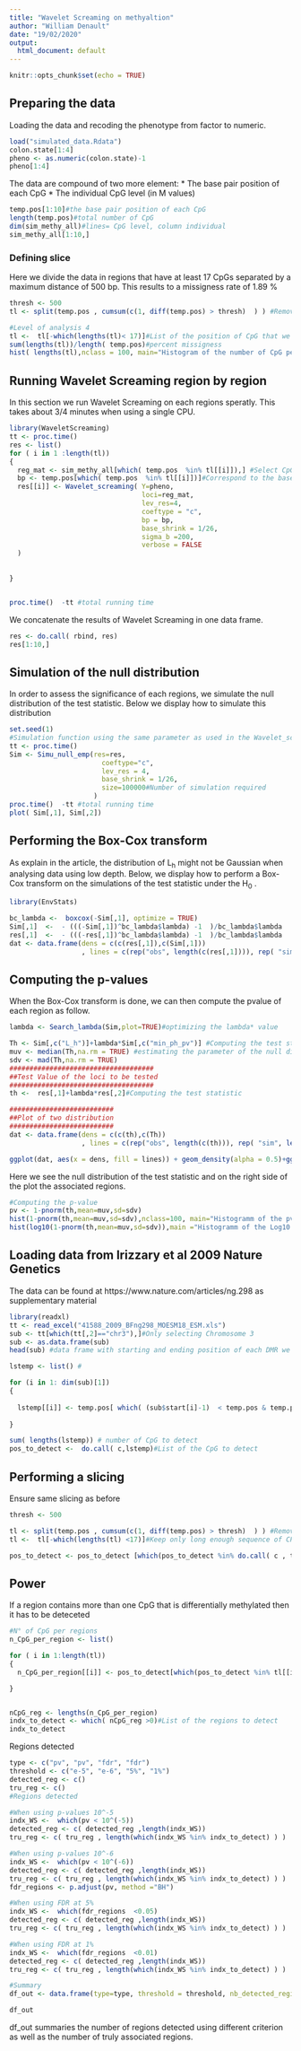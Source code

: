 ```yaml
---
title: "Wavelet Screaming on methyaltion"
author: "William Denault"
date: "19/02/2020"
output:
  html_document: default
---
```


```r
knitr::opts_chunk$set(echo = TRUE)

```

## Preparing the data

Loading the data and recoding the phenotype from factor to numeric.


```r

load("simulated_data.Rdata")
colon.state[1:4]
pheno <- as.numeric(colon.state)-1
pheno[1:4]

```

The data are compound of two more element:
* The base pair position of each CpG
* The individual CpG level (in M values)
```r
temp.pos[1:10]#the base pair position of each CpG
length(temp.pos)#total number of CpG
dim(sim_methy_all)#lines= CpG level, column individual
sim_methy_all[1:10,]
```





### Defining slice 

Here we divide the data in regions that have at least 17 CpGs separated by a maximum distance of 500 bp. This results to a missigness rate of 1.89 %
```r
thresh <- 500
tl <- split(temp.pos , cumsum(c(1, diff(temp.pos) > thresh)  ) ) #Remove case with too long distance

#Level of analysis 4
tl <-  tl[-which(lengths(tl)< 17)]#List of the position of CpG that we will later analyse
sum(lengths(tl))/length( temp.pos)#percent missigness
hist( lengths(tl),nclass = 100, main="Histogram of the number of CpG per regions")

```


## Running Wavelet Screaming region by region

In this section we run Wavelet Screaming on each regions speratly. This takes about 3/4 minutes when using a single CPU. 
```r
library(WaveletScreaming)
tt <- proc.time()
res <- list()
for ( i in 1 :length(tl))
{
  reg_mat <- sim_methy_all[which( temp.pos  %in% tl[[i]]),] #Select CpG in region i
  bp <- temp.pos[which( temp.pos  %in% tl[[i]])]#Correspond to the base position of the CpG of region i 
  res[[i]] <- Wavelet_screaming( Y=pheno,
                                 loci=reg_mat,
                                 lev_res=4,
                                 coeftype = "c",
                                 bp = bp,
                                 base_shrink = 1/26,
                                 sigma_b =200,
                                 verbose = FALSE
  )
  
  
}


proc.time()  -tt #total running time
```

We concatenate the results of Wavelet Screaming in one data frame. 
```r
res <- do.call( rbind, res)
res[1:10,]

```

## Simulation of the null distribution

In order to assess the significance of each regions, we simulate the null distribution of the test statistic. Below we display how to simulate this distribution
```r
set.seed(1)
#Simulation function using the same parameter as used in the Wavelet_screaming function
tt <- proc.time()
Sim <- Simu_null_emp(res=res,
                       coeftype="c",
                       lev_res = 4,
                       base_shrink = 1/26,
                       size=100000#Number of simulation required
                     )
proc.time()  -tt #total running time
plot( Sim[,1], Sim[,2])
```


## Performing the Box-Cox transform

As explain in the article, the distribution of L~h~ might not be Gaussian when analysing data using low depth. Below, we display how to perform a Box-Cox transform on the simulations of the test statistic under the H~0~ .
```r
library(EnvStats)

bc_lambda <-  boxcox(-Sim[,1], optimize = TRUE)
Sim[,1]  <-  - (((-Sim[,1])^bc_lambda$lambda) -1  )/bc_lambda$lambda
res[,1]  <-  - (((-res[,1])^bc_lambda$lambda) -1  )/bc_lambda$lambda
dat <- data.frame(dens = c(c(res[,1]),c(Sim[,1]))
                  , lines = c(rep("obs", length(c(res[,1]))), rep( "sim", length(c(Sim[,1]))) ))
```


## Computing the p-values

When the Box-Cox transform is done, we can then compute the pvalue of each region as follow.

```r
lambda <- Search_lambda(Sim,plot=TRUE)#optimizing the lambda* value

Th <- Sim[,c("L_h")]+lambda*Sim[,c("min_ph_pv")] #Computing the test statistic null distribution
muv <- median(Th,na.rm = TRUE) #estimating the parameter of the null distribution
sdv <- mad(Th,na.rm = TRUE)
####################################
##Test Value of the loci to be tested
####################################
th <-  res[,1]+lambda*res[,2]#Computing the test statistic

##########################
##Plot of two distribution
##########################
dat <- data.frame(dens = c(c(th),c(Th))
                  , lines = c(rep("obs", length(c(th))), rep( "sim", length(c(Th))) ))

ggplot(dat, aes(x = dens, fill = lines)) + geom_density(alpha = 0.5)+ggtitle("Test stat density")
```

Here we see the null distribution of the test statistic and on the right side of the plot the associated regions.

```r
#Computing the p-value
pv <- 1-pnorm(th,mean=muv,sd=sdv)
hist(1-pnorm(th,mean=muv,sd=sdv),nclass=100, main="Histogramm of the pvalues")
hist(log10(1-pnorm(th,mean=muv,sd=sdv)),main ="Histogramm of the Log10 pvalues")
```



## Loading data from Irizzary et al 2009 Nature Genetics

The data can be found at https://www.nature.com/articles/ng.298 as supplementary material

```r
library(readxl)
tt <- read_excel("41588_2009_BFng298_MOESM18_ESM.xls")
sub <- tt[which(tt[,2]=="chr3"),]#Only selecting Chromosome 3
sub <- as.data.frame(sub)
head(sub) #data frame with starting and ending position of each DMR we are trying to detect.

lstemp <- list() #

for (i in 1: dim(sub)[1])
{
  
  lstemp[[i]] <- temp.pos[ which( (sub$start[i]-1)  < temp.pos & temp.pos < (sub$end[i] +1 ))]
  
}

sum( lengths(lstemp)) # number of CpG to detect
pos_to_detect <-  do.call( c,lstemp)#List of the CpG to detect


```



## Performing a slicing 

Ensure same slicing as before

```r
thresh <- 500

tl <- split(temp.pos , cumsum(c(1, diff(temp.pos) > thresh)  ) ) #Remove case with too long distance
tl <-  tl[-which(lengths(tl) <17)]#Keep only long enough sequence of CPG

pos_to_detect <- pos_to_detect [which(pos_to_detect %in% do.call( c , tl))] #filtering out the CpG remove when slicing

```


## Power

If a region contains more than one CpG that is differentially methylated then it has to be deteceted
```r
#N° of CpG per regions
n_CpG_per_region <- list()

for ( i in 1:length(tl))
{
  n_CpG_per_region[[i]] <- pos_to_detect[which(pos_to_detect %in% tl[[i]])]

}


nCpG_reg <- lengths(n_CpG_per_region)
indx_to_detect <- which( nCpG_reg >0)#List of the regions to detect
indx_to_detect


```



Regions detected
```r
type <- c("pv", "pv", "fdr", "fdr")
threshold <- c("e-5", "e-6", "5%", "1%")
detected_reg <- c()
tru_reg <- c()
#Regions detected

#When using p-values 10^-5
indx_WS <-  which(pv < 10^(-5))
detected_reg <- c( detected_reg ,length(indx_WS))
tru_reg <- c( tru_reg , length(which(indx_WS %in% indx_to_detect) ) )

#When using p-values 10^-6
indx_WS <-  which(pv < 10^(-6))
detected_reg <- c( detected_reg ,length(indx_WS))
tru_reg <- c( tru_reg , length(which(indx_WS %in% indx_to_detect) ) )
fdr_regions <- p.adjust(pv, method ="BH")

#When using FDR at 5%
indx_WS <-  which(fdr_regions  <0.05)
detected_reg <- c( detected_reg ,length(indx_WS))
tru_reg <- c( tru_reg , length(which(indx_WS %in% indx_to_detect) ) )

#When using FDR at 1%
indx_WS <-  which(fdr_regions  <0.01)
detected_reg <- c( detected_reg ,length(indx_WS))
tru_reg <- c( tru_reg , length(which(indx_WS %in% indx_to_detect) ) )

#Summary 
df_out <- data.frame(type=type, threshold = threshold, nb_detected_region= detected_reg, nb_true_regions= tru_reg )
```
```r
df_out
```


df_out summaries the number of regions detected using different criterion as well as the number of truly associated regions.
